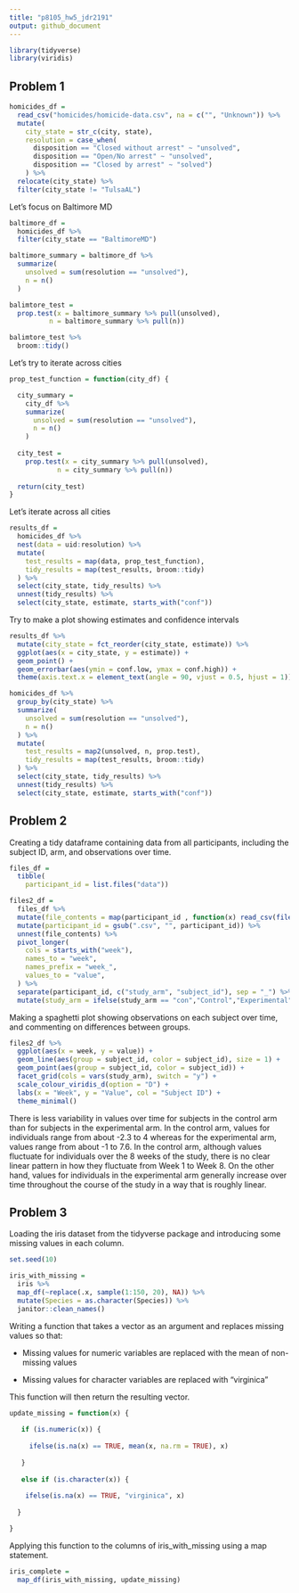 ```yaml
---
title: "p8105_hw5_jdr2191"
output: github_document
---
```

```r
library(tidyverse)
library(viridis)
```

## Problem 1
```r
homicides_df = 
  read_csv("homicides/homicide-data.csv", na = c("", "Unknown")) %>% 
  mutate(
    city_state = str_c(city, state),
    resolution = case_when(
      disposition == "Closed without arrest" ~ "unsolved",
      disposition == "Open/No arrest" ~ "unsolved",
      disposition == "Closed by arrest" ~ "solved")
    ) %>% 
  relocate(city_state) %>% 
  filter(city_state != "TulsaAL")
```

Let's focus on Baltimore MD 
```r
baltimore_df = 
  homicides_df %>% 
  filter(city_state == "BaltimoreMD")

baltimore_summary = baltimore_df %>% 
  summarize(
    unsolved = sum(resolution == "unsolved"),
    n = n()
  )

balimtore_test = 
  prop.test(x = baltimore_summary %>% pull(unsolved), 
          n = baltimore_summary %>% pull(n))

balimtore_test %>% 
  broom::tidy()
```

Let's try to iterate across cities
```r
prop_test_function = function(city_df) {

  city_summary = 
    city_df %>% 
    summarize(
      unsolved = sum(resolution == "unsolved"),
      n = n()
    )
  
  city_test = 
    prop.test(x = city_summary %>% pull(unsolved), 
            n = city_summary %>% pull(n))
  
  return(city_test)
}

```

Let's iterate across all cities
```r
results_df = 
  homicides_df %>% 
  nest(data = uid:resolution) %>% 
  mutate(
    test_results = map(data, prop_test_function),
    tidy_results = map(test_results, broom::tidy)
  ) %>% 
  select(city_state, tidy_results) %>% 
  unnest(tidy_results) %>% 
  select(city_state, estimate, starts_with("conf"))
```

Try to make a plot showing estimates and confidence intervals 
```r
results_df %>% 
  mutate(city_state = fct_reorder(city_state, estimate)) %>% 
  ggplot(aes(x = city_state, y = estimate)) +
  geom_point() +
  geom_errorbar(aes(ymin = conf.low, ymax = conf.high)) + 
  theme(axis.text.x = element_text(angle = 90, vjust = 0.5, hjust = 1))
```

```r
homicides_df %>% 
  group_by(city_state) %>% 
  summarize(
    unsolved = sum(resolution == "unsolved"),
    n = n()
  ) %>% 
  mutate(
    test_results = map2(unsolved, n, prop.test), 
    tidy_results = map(test_results, broom::tidy)
  ) %>% 
  select(city_state, tidy_results) %>% 
  unnest(tidy_results) %>% 
  select(city_state, estimate, starts_with("conf"))
```

## Problem 2

Creating a tidy dataframe containing data from all participants, including the subject ID, arm, and observations over time.
```r
files_df =
  tibble(
    participant_id = list.files("data")) 

files2_df =
  files_df %>%
  mutate(file_contents = map(participant_id , function(x) read_csv(file.path("data", x)))) %>%
  mutate(participant_id = gsub(".csv", "", participant_id)) %>%
  unnest(file_contents) %>%
  pivot_longer(
    cols = starts_with("week"),
    names_to = "week",
    names_prefix = "week_",
    values_to = "value",
  ) %>%
  separate(participant_id, c("study_arm", "subject_id"), sep = "_") %>%
  mutate(study_arm = ifelse(study_arm == "con","Control","Experimental"))
```

Making a spaghetti plot showing observations on each subject over time, and commenting on differences between groups.
```r
files2_df %>%
  ggplot(aes(x = week, y = value)) +
  geom_line(aes(group = subject_id, color = subject_id), size = 1) +
  geom_point(aes(group = subject_id, color = subject_id)) +
  facet_grid(cols = vars(study_arm), switch = "y") + 
  scale_colour_viridis_d(option = "D") + 
  labs(x = "Week", y = "Value", col = "Subject ID") +
  theme_minimal()
```
There is less variability in values over time for subjects in the control arm than for subjects in the experimental arm. In the control arm, values for individuals range from about -2.3 to 4 whereas for the experimental arm, values range from about -1 to 7.6. In the control arm, although values fluctuate for individuals over the 8 weeks of the study, there is no clear linear pattern in how they fluctuate from Week 1 to Week 8. On the other hand, values for individuals in the experimental arm generally increase over time throughout the course of the study in a way that is roughly linear. 

## Problem 3

Loading the iris dataset from the tidyverse package and introducing some missing values in each column.
```r
set.seed(10)

iris_with_missing = 
  iris %>%
  map_df(~replace(.x, sample(1:150, 20), NA)) %>%
  mutate(Species = as.character(Species)) %>%
  janitor::clean_names()
```

Writing a function that takes a vector as an argument and replaces missing values so that:

* Missing values for numeric variables are replaced with the mean of non-missing values

* Missing values for character variables are replaced with "virginica"

This function will then return the resulting vector. 
```r
update_missing = function(x) {
  
   if (is.numeric(x)) {
     
     ifelse(is.na(x) == TRUE, mean(x, na.rm = TRUE), x)
     
   }
  
   else if (is.character(x)) {
    
    ifelse(is.na(x) == TRUE, "virginica", x)
    
  }

}
```

Applying this function to the columns of iris_with_missing using a map statement.
```r
iris_complete = 
  map_df(iris_with_missing, update_missing)
```

